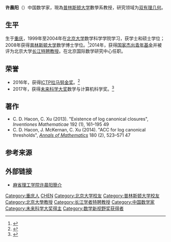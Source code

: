 {{expand|time=2017-01-18T09:33:24+00:00}}
{{Infobox scientist
| honorific_prefix  = 
| name              = 许晨阳
| honorific_suffix  = 
| native_name       = 
| native_name_lang  = 
| image             = <!--(filename only, i.e. without "File:" prefix)-->
| image_size        = 
| image_upright     = 
| alt               = 
| caption           = 
| birth_date        = {{Birth year and age|1981}}
| birth_place       = {{CHN}}[[重庆|重庆]]
| death_date        = <!--{{death date and age |YYYY|MM|DD |YYYY|MM|DD}} (death date then birth date)-->
| death_place       = 
| death_cause       = 
| resting_place     = 
| resting_place_coordinates = <!--LAT|LONG|type:landmark|display=inline,title}-->
| other_names       = 
| pronounce         =
| residence         = 
| citizenship       = 
| nationality       = 
| fields            = [[代数几何|代数几何]]
| workplaces        = 
| patrons           = 
| education         = 
| alma_mater        = [[北京大学|北京大学]]<br />[[普林斯顿大学|普林斯顿大学]]
| thesis_title      = <!--(or  | thesis1_title =  and  | thesis2_title = )-->
| thesis_url        = <!--(or  | thesis1_url  =   and  | thesis2_url  =  )-->
| thesis_year       = 2008<!--(or  | thesis1_year =   and  | thesis2_year =  )-->
| doctoral_advisor  = [[科拉尔·亚诺什|科拉尔·亚诺什]]<!--(or  | doctoral_advisors = )-->
| academic_advisors = 
| doctoral_students = 
| notable_students  = 
| known_for         = 
| influences        = 
| influenced        = 
| awards            = [[ICTP拉马努金奖|ICTP拉马努金奖]] (2016)<br />[[未来科学大奖|未来科学大奖]]数学与计算机科学奖 (2017)<br />[[数学新视野奖|数学新视野奖]] (2019)
| author_abbrev_bot = 
| author_abbrev_zoo = 
| spouse            = <!--(or | spouses = )-->
| partner           = <!--(or | partners = )-->
| children          = 
| signature         = <!--(filename only)-->
| signature_alt     = 
| website           = <!--www.example.com}-->
| footnotes         = 
}}

'''许晨阳'''（{{bd|1981年|}}）中国数学家，現為[[普林斯顿大学|普林斯顿大学]]數學系教授，研究领域为[[双有理几何|双有理几何]]。

==生平==
生于[[重庆|重庆]]，1999年至2004年在[[北京大学|北京大学]]数学科学学院学习，获学士和硕士学位；2008年获得[[普林斯顿大学|普林斯顿大学]]数学博士学位。<ref>{{Cite web|url=https://www.genealogy.math.ndsu.nodak.edu/id.php?id=122913|title=The Mathematics Genealogy Project - Chenyang Xu|accessdate=26 June 2016|archive-date=2016-09-17|archive-url=https://web.archive.org/web/20160917072925/https://www.genealogy.math.ndsu.nodak.edu/id.php?id=122913|dead-url=no}}</ref>2014年，获得[[国家杰出青年基金|国家杰出青年基金]]并被评为北京大学[[长江特聘教授|长江特聘教授]]。在北京国际数学研究中心任职。

== 荣誉 ==

* 2016年，获得[[ICTP拉马努金奖|ICTP拉马努金奖]]。<ref>{{Cite web|title=ICTP - Ramanujan Prize Winner 2016|url=http://www.ictp.it/about-ictp/prizes-awards/the-ramanujan-prize/the-ramanujan-prize-winners/ramanujan-prize-winner-2016.aspx|accessdate=26 June 2016|archive-url=https://web.archive.org/web/20170305033345/http://www.ictp.it/about-ictp/prizes-awards/the-ramanujan-prize/the-ramanujan-prize-winners/ramanujan-prize-winner-2016.aspx|archive-date=2017-03-05|dead-url=no}}</ref>
* 2017年，获得[[未来科学大奖|未来科学大奖]]数学与计算机科学奖。<ref>{{Cite web|title=北京大学许晨阳教授获“未来科学大奖”|url=https://news.pku.edu.cn/2014zt/2017-09/11/content_300628.htm|date=2017-09-11|publisher=北京国际数学研究中心|language=zh|via=北京大学新闻中心|access-date=2021-06-29|archive-date=2021-06-29|archive-url=https://web.archive.org/web/20210629191304/https://news.pku.edu.cn/2014zt/2017-09/11/content_300628.htm|dead-url=no}}</ref>

== 著作 ==
* C. D. Hacon, C. Xu (2013). "Existence of log canonical closures", ''Inventiones Mathematicae'' 192 (1), 161–195 49
* C. D. Hacon, J. McKernan, C. Xu (2014). "ACC for log canonical thresholds", ''[[数学年刊|Annals of Mathematics]]'' 180 (2), 523–571 47

== 参考来源 ==
{{reflist}}

== 外部链接 ==
* [[麻省理工学院|麻省理工学院]][http://math.mit.edu/~cyxu/ 许晨阳簡介]{{Wayback|url=http://math.mit.edu/~cyxu/ |date=20200207081748 }}
{{2013、2014年度“长江学者奖励计划”特聘教授}}
{{未来科学大奖}}
{{Authority control}}
{{DEFAULTSORT:X}}
[[Category:重庆人|Category:重庆人]]
[[Category:许姓|CHEN]]
[[Category:北京大学校友|Category:北京大学校友]]
[[Category:普林斯顿大学校友|Category:普林斯顿大学校友]]
[[Category:北京大學教授|Category:北京大學教授]]
[[Category:长江学者特聘教授|Category:长江学者特聘教授]]
[[Category:中国数学家|Category:中国数学家]]
[[Category:未来科学大奖得主|Category:未来科学大奖得主]]
[[Category:数学新视野奖获得者|Category:数学新视野奖获得者]]